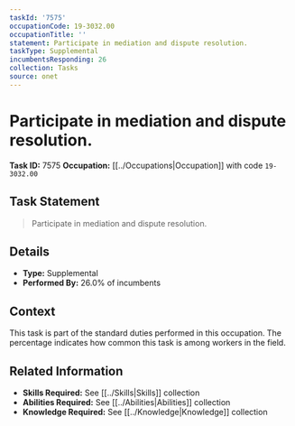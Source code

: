 ```yaml
---
taskId: '7575'
occupationCode: 19-3032.00
occupationTitle: ''
statement: Participate in mediation and dispute resolution.
taskType: Supplemental
incumbentsResponding: 26
collection: Tasks
source: onet
---
```

# Participate in mediation and dispute resolution.

**Task ID:** 7575
**Occupation:** [[../Occupations|Occupation]] with code `19-3032.00`

## Task Statement

> Participate in mediation and dispute resolution.

## Details

- **Type:** Supplemental
- **Performed By:** 26.0% of incumbents

## Context

This task is part of the standard duties performed in this occupation. The percentage indicates how common this task is among workers in the field.

## Related Information

- **Skills Required:** See [[../Skills|Skills]] collection
- **Abilities Required:** See [[../Abilities|Abilities]] collection
- **Knowledge Required:** See [[../Knowledge|Knowledge]] collection
